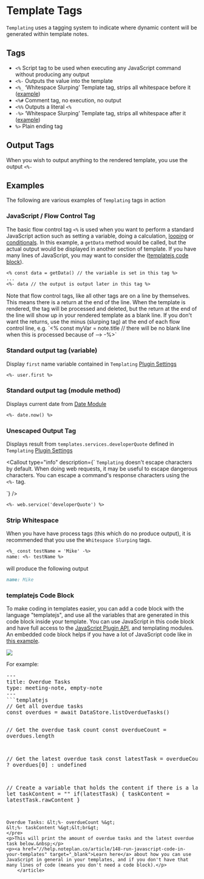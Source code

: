 
# Template Tags
`Templating` uses a tagging system to indicate where dynamic content will be generated within template notes.

## Tags
- `<%` Script tag to be used when executing any JavaScript command without producing any output
- `<%-` Outputs the value into the template
- `<%_` ‘Whitespace Slurping’ Template tag, strips all whitespace before it ([example](#strip-whitespace))
- `<%#` Comment tag, no execution, no output
- `<%%` Outputs a literal `<%`
- `-%>` ‘Whitespace Slurping’ Template tag, strips all whitespace after it ([example](#strip-whitespace))
- `%>` Plain ending tag

## Output Tags
When you wish to output anything to the rendered template, you use the output `<%-`

## Examples
The following are various examples of `Templating` tags in action

### JavaScript / Flow Control Tag
The basic flow control tag `<%` is used when you want to perform a standard JavaScript action such as setting a variable, doing a calculation, [looping](/docs/templating-examples/looping) or [conditionals](/docs/templating-examples/conditional).  In this example, a `getData` method would be called, but the actual output would be displayed in another section of template. If you have many lines of JavaScript, you may want to consider the ([templatejs code block](#templatejs-code-block)).

```markdown
<% const data = getData() // the variable is set in this tag %>
...
<%- data // the output is output later in this tag %>
```

<Callout>
Note that flow control tags, like all other tags are on a line by themselves. This means there is a return at the end of the line. When the template is rendered, the tag will be processed and deleted, but the return at the end of the line will show up in your rendered template as a blank line. If you don't want the returns, use the minus (slurping tag) at the end of each flow control line, e.g. 
  `<% const myVar = note.title // there will be no blank line when this is processed because of --> -%>`
</Callout>


### Standard output tag (variable)
Display `first` name variable contained in `Templating` [Plugin Settings](/docs/settings)

```markdown
<%- user.first %>
```

### Standard output tag (module method)
Displays current date from [Date Module](/docs/templating-modules/date-module)

```markdown
<%- date.now() %>
```

### Unescaped Output Tag
Displays result from `templates.services.developerQuote` defined in `Templating` [Plugin Settings](/docs/settings)

<Callout
  type="info"
  description={`
<code>Templating</code> doesn't escape characters by default. When doing web requests, it may be useful to escape dangerous characters. You can escape a command's response characters using the <code><%-</code> tag.
  
  `}
/>

```markdown
<%- web.service('developerQuote') %>
```

### Strip Whitespace
When you have have process tags (this which do no produce output), it is recommended that you use the `Whitespace Slurping` tags.

```markdown
<%_ const testName = 'Mike' -%>
name: <%- testName %>
```

will produce the following output

```markdown
name: Mike
```

### templatejs Code Block

<p>To make coding in templates easier, you can add a code block with the language "templatejs", and use all the variables that are generated in this code block inside your template. You can use JavaScript in this code block and have full access to the <a href="//help.noteplan.co/article/70-javascript-plugin-api" target="_blank">JavaScript Plugin API</a>, and templating modules. An embedded code block helps if you have a lot of JavaScript code like in <a href="//help.noteplan.co/article/162-meistertask-integration-template-get-all-open-tasks" target="_blank">this example</a>.</p>
<p><img src="//d33v4339jhl8k0.cloudfront.net/docs/assets/6081f7f4c9133261f23f4b41/images/679d5efdac3b8d27c40957ee/file-c6X87YJ3ze.png"></p>
<p>For example:</p>
<pre>---
title: Overdue Tasks
type: meeting-note, empty-note 
---
```templatejs
// Get all overdue tasks
const overdues = await DataStore.listOverdueTasks()

// Get the overdue task count
const overdueCount = overdues.length

// Get the latest overdue task
const latestTask = overdueCount &gt; 0 ? overdues[0] : undefined

// Create a variable that holds the content if there is a latest task
let taskContent = ""
if(latestTask) {
	taskContent = latestTask.rawContent
}
```
Overdue Tasks: &lt;%- overdueCount %&gt;
&lt;%- taskContent %&gt;&lt;br&gt;
</pre>
<p>This will print the amount of overdue tasks and the latest overdue task below.&nbsp;</p>
<p><a href="//help.noteplan.co/article/148-run-javascript-code-in-your-templates" target="_blank">Learn here</a> about how you can use JavaScript in general in your templates, and if you don't have that many lines of code (means you don't need a code block).</p>
    </article>